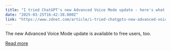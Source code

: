 ```yaml
---
title: "I tried ChatGPT's new Advanced Voice Mode update - here's what changed"
date: "2025-03-25T16:42:38.000Z"
link: "https://www.zdnet.com/article/i-tried-chatgpts-new-advanced-voice-mode-update-heres-what-changed/"
---
```


The new Advanced Voice Mode update is available to free users, too.

[Read more](https://www.zdnet.com/article/i-tried-chatgpts-new-advanced-voice-mode-update-heres-what-changed/)

